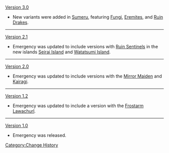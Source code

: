 [[Version 3.0]]
*New variants were added in [[Sumeru]], featuring [[Fungi]], [[Eremites]], and [[Ruin Drakes]].
----
[[Version 2.1]]
*Emergency was updated to include versions with [[Ruin Sentinels]] in the new islands [[Seirai Island]] and [[Watatsumi Island]].
----
[[Version 2.0]]
*Emergency was updated to include versions with the [[Mirror Maiden]] and [[Kairagi]].
----
[[Version 1.2]]
*Emergency was updated to include a version with the [[Frostarm Lawachurl]].
----
[[Version 1.0]]
*Emergency was released.
<noinclude>[[Category:Change History]]</noinclude>